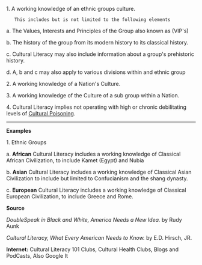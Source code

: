 1. A working knowledge of an ethnic groups culture. 
 	This includes but is not limited to the following elements

a. The Values, Interests and Principles of the Group also known as (VIP's)

b. The history of the group from its modern history to its classical history.

c. Cultural Literacy may also include information about a group's prehistoric history.

d. A, b and c may also apply to various divisions within and ethnic group 


2. A working knowledge of a Nation's Culture.


3. A working knowledge of the Culture of a sub group within a Nation.


4. Cultural Literacy implies not operating with high or chronic debilitating levels of [[Cultural Poisoning]].



----

'''Examples'''


1. Ethnic Groups

a. '''African''' Cultural Literacy includes a working knowledge of Classical African Civilization, to include Kamet (Egypt) and Nubia

b. '''Asian''' Cultural Literacy includes a working knowledge of Classical Asian Civilization to include but limited to Confucianism and the shang dynasty.  

c. '''European''' Cultural Literacy includes a working knowledge of Classical European Civilization, to include Greece and Rome.



'''Source'''

''DoubleSpeak in Black and White, America Needs a New Idea.'' by Rudy Aunk


''Cultural Literacy, What Every American Needs to Know.'' by E.D. Hirsch, JR.

'''Internet:'''
Cultural Literacy 101 Clubs,
Cultural Health Clubs,
Blogs and PodCasts,
Also Google It